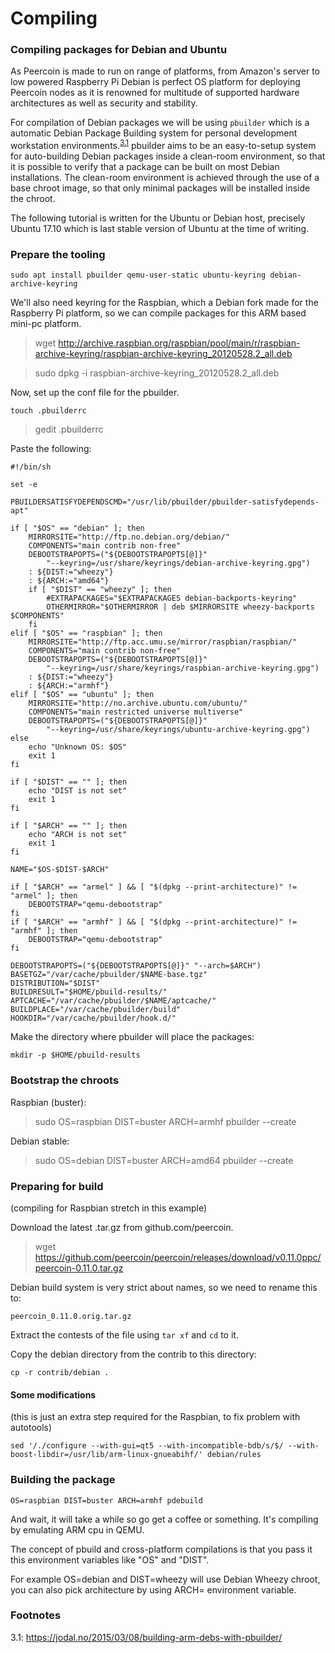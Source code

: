<!-- KEYWORDS: compile, build, compiling, debian, packaging -->
# Compiling

### Compiling packages for Debian and Ubuntu

As Peercoin is made to run on range of platforms, from Amazon's server to low powered Raspberry Pi Debian is perfect OS platform for deploying Peercoin nodes as it is renowned for multitude of supported hardware architectures as well as security and stability.

For compilation of Debian packages we will be using `pbuilder` which is a automatic Debian Package Building system for personal development workstation environments.<sup>[3.1](#footnote-3.1)</sup> pbuilder aims to be an easy-to-setup system for auto-building Debian packages inside a clean-room environment, so that it is possible to verify that a package can be built on most Debian installations. The clean-room environment is achieved through the use of a base chroot image, so that only minimal packages will be installed inside the chroot.

The following tutorial is written for the Ubuntu or Debian host, precisely Ubuntu 17.10 which is last stable version of Ubuntu at the time of writing.

### Prepare the tooling

`sudo apt install pbuilder qemu-user-static ubuntu-keyring debian-archive-keyring`

We'll also need keyring for the Raspbian, which a Debian fork made for the Raspberry Pi platform, so we can compile packages for this ARM based mini-pc platform.

> wget http://archive.raspbian.org/raspbian/pool/main/r/raspbian-archive-keyring/raspbian-archive-keyring_20120528.2_all.deb

> sudo dpkg -i raspbian-archive-keyring_20120528.2_all.deb

Now, set up the conf file for the pbuilder.

`touch .pbuilderrc`

> gedit .pbuilderrc

Paste the following:

```
#!/bin/sh

set -e

PBUILDERSATISFYDEPENDSCMD="/usr/lib/pbuilder/pbuilder-satisfydepends-apt"

if [ "$OS" == "debian" ]; then
    MIRRORSITE="http://ftp.no.debian.org/debian/"
    COMPONENTS="main contrib non-free"
    DEBOOTSTRAPOPTS=("${DEBOOTSTRAPOPTS[@]}"
        "--keyring=/usr/share/keyrings/debian-archive-keyring.gpg")
    : ${DIST:="wheezy"}
    : ${ARCH:="amd64"}
    if [ "$DIST" == "wheezy" ]; then
        #EXTRAPACKAGES="$EXTRAPACKAGES debian-backports-keyring"
        OTHERMIRROR="$OTHERMIRROR | deb $MIRRORSITE wheezy-backports $COMPONENTS"
    fi
elif [ "$OS" == "raspbian" ]; then
    MIRRORSITE="http://ftp.acc.umu.se/mirror/raspbian/raspbian/"
    COMPONENTS="main contrib non-free"
    DEBOOTSTRAPOPTS=("${DEBOOTSTRAPOPTS[@]}"
        "--keyring=/usr/share/keyrings/raspbian-archive-keyring.gpg")
    : ${DIST:="wheezy"}
    : ${ARCH:="armhf"}
elif [ "$OS" == "ubuntu" ]; then
    MIRRORSITE="http://no.archive.ubuntu.com/ubuntu/"
    COMPONENTS="main restricted universe multiverse"
    DEBOOTSTRAPOPTS=("${DEBOOTSTRAPOPTS[@]}"
        "--keyring=/usr/share/keyrings/ubuntu-archive-keyring.gpg")
else
    echo "Unknown OS: $OS"
    exit 1
fi

if [ "$DIST" == "" ]; then
    echo "DIST is not set"
    exit 1
fi

if [ "$ARCH" == "" ]; then
    echo "ARCH is not set"
    exit 1
fi

NAME="$OS-$DIST-$ARCH"

if [ "$ARCH" == "armel" ] && [ "$(dpkg --print-architecture)" != "armel" ]; then
    DEBOOTSTRAP="qemu-debootstrap"
fi
if [ "$ARCH" == "armhf" ] && [ "$(dpkg --print-architecture)" != "armhf" ]; then
    DEBOOTSTRAP="qemu-debootstrap"
fi

DEBOOTSTRAPOPTS=("${DEBOOTSTRAPOPTS[@]}" "--arch=$ARCH")
BASETGZ="/var/cache/pbuilder/$NAME-base.tgz"
DISTRIBUTION="$DIST"
BUILDRESULT="$HOME/pbuild-results/"
APTCACHE="/var/cache/pbuilder/$NAME/aptcache/"
BUILDPLACE="/var/cache/pbuilder/build"
HOOKDIR="/var/cache/pbuilder/hook.d/"
```

Make the directory where pbuilder will place the packages:

`mkdir -p $HOME/pbuild-results`

### Bootstrap the chroots

Raspbian (buster):

> sudo OS=raspbian DIST=buster ARCH=armhf pbuilder --create

Debian stable:

> sudo OS=debian DIST=buster ARCH=amd64 pbuilder --create

### Preparing for build

(compiling for Raspbian stretch in this example)

Download the latest .tar.gz from github.com/peercoin.

> wget https://github.com/peercoin/peercoin/releases/download/v0.11.0ppc/peercoin-0.11.0.tar.gz

Debian build system is very strict about names, so we need to rename this to:

`peercoin_0.11.0.orig.tar.gz`

Extract the contests of the file using `tar xf` and `cd` to it.

Copy the debian directory from the contrib to this directory:

`cp -r contrib/debian .`

#### Some modifications

(this is just an extra step required for the Raspbian, to fix problem with autotools)

`sed '/./configure --with-gui=qt5 --with-incompatible-bdb/s/$/ --with-boost-libdir=/usr/lib/arm-linux-gnueabihf/' debian/rules`

### Building the package

`OS=raspbian DIST=buster ARCH=armhf pdebuild`

And wait, it will take a while so go get a coffee or something. It's compiling by emulating ARM cpu in QEMU.

The concept of pbuild and cross-platform compilations is that you pass it this environment variables like "OS" and "DIST".

For example OS=debian and DIST=wheezy will use Debian Wheezy chroot, you can also pick architecture by using ARCH= environment variable.

### Footnotes
<a id="footnote-3.1">3.1</a>: https://jodal.no/2015/03/08/building-arm-debs-with-pbuilder/
